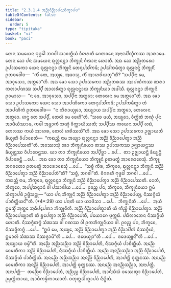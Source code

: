 ```yaml
---
title: "2.3.1.4 ᩋᨬ᩠ᨬᩅᩥᨬ᩠ᨬᩣᨸᨶᩈᩥᨠ᩠ᨡᩣᨸᨴ"
tableOfContents: false
sidebar:
  order: 5
type: "tipitaka"
basket: "vi"
book: "paci"
---
```



<DynamicBreadcrumb />

<Division number="748" book="paci">

<Paragraph number="2463" book="paci">
ᨲᩮᨶ ᩈᨾᨿᩮᨶ ᨻᩩᨴ᩠ᨵᩮᩤ ᨽᨣᩅᩤ ᩈᩣᩅᨲ᩠ᨳᩥᨿᩴ ᩅᩥᩉᩁᨲᩥ ᨩᩮᨲᩅᨶᩮ ᩋᨶᩣᨳᨸᩥᨱ᩠ᨯᩥᨠᩔ ᩋᩣᩁᩣᨾᩮ. ᨲᩮᨶ ᨡᩮᩣ ᨸᨶ ᩈᨾᨿᩮᨶ ᨳᩩᩃᩖᨶᨶ᩠ᨴᩣ ᨽᩥᨠ᩠ᨡᩩᨶᩦ ᨣᩥᩃᩣᨶᩣ ᩉᩮᩣᨲᩥ. ᩋᨳ ᨡᩮᩣ ᩋᨬ᩠ᨬᨲᩁᩮᩣ ᩏᨸᩣᩈᨠᩮᩣ ᨿᩮᨶ ᨳᩩᩃᩖᨶᨶ᩠ᨴᩣ ᨽᩥᨠ᩠ᨡᩩᨶᩦ ᨲᩮᨶᩩᨸᩈᩘᨠᨾᩥ; ᩏᨸᩈᩘᨠᨾᩥᨲ᩠ᩅᩣ ᨳᩩᩃᩖᨶᨶ᩠ᨴᩴ ᨽᩥᨠ᩠ᨡᩩᨶᩥᩴ ᩑᨲᨴᩅᩮᩤᨧ—  “ᨠᩥᩴ ᨲᩮ, ᩋᨿ᩠ᨿᩮ, ᩋᨹᩣᩈᩩ, ᨠᩥᩴ ᩋᩣᩉᩁᩦᨿᨲᩪ”ᨲᩥ? “ᩈᨸ᩠ᨸᩥᨶᩣ ᨾᩮ, ᩋᩣᩅᩩᩈᩮᩣ, ᩋᨲ᩠ᨳᩮᩣ”ᨲᩥ. ᩋᨳ ᨡᩮᩣ ᩈᩮᩣ ᩏᨸᩣᩈᨠᩮᩣ ᩋᨬ᩠ᨬᨲᩁᩔ ᩋᩣᨸᨱᩥᨠᩔ ᨥᩁᩣ ᨠᩉᩣᨸᨱᩔ ᩈᨸ᩠ᨸᩥᩴ ᩋᩣᩉᩁᩥᨲ᩠ᩅᩣ ᨳᩩᩃᩖᨶᨶ᩠ᨴᩣᨿ ᨽᩥᨠ᩠ᨡᩩᨶᩥᨿᩣ ᩋᨴᩤᩈᩥ. ᨳᩩᩃᩖᨶᨶ᩠ᨴᩣ ᨽᩥᨠ᩠ᨡᩩᨶᩦ ᩑᩅᨾᩣᩉ—  “ᨶ ᨾᩮ, ᩋᩣᩅᩩᩈᩮᩣ, ᩈᨸ᩠ᨸᩥᨶᩣ ᩋᨲ᩠ᨳᩮᩣ; ᨲᩮᩃᩮᨶ ᨾᩮ ᩋᨲ᩠ᨳᩮᩣ”ᨲᩥ. ᩋᨳ ᨡᩮᩣ ᩈᩮᩣ ᩏᨸᩣᩈᨠᩮᩣ ᨿᩮᨶ ᩈᩮᩣ ᩋᩣᨸᨱᩥᨠᩮᩣ ᨲᩮᨶᩩᨸᩈᩘᨠᨾᩥ; ᩏᨸᩈᩘᨠᨾᩥᨲ᩠ᩅᩣ ᨲᩴ ᩋᩣᨸᨱᩥᨠᩴ ᩑᨲᨴᩅᩮᩤᨧ—  “ᨶ ᨠᩥᩁᩣᨿ᩠ᨿᩮᩣ, ᩋᨿ᩠ᨿᩣᨿ ᩈᨸ᩠ᨸᩥᨶᩣ ᩋᨲ᩠ᨳᩮᩣ, ᨲᩮᩃᩮᨶ ᩋᨲ᩠ᨳᩮᩣ. ᩉᨶ᩠ᨴ ᨲᩮ ᩈᨸ᩠ᨸᩥᩴ, ᨲᩮᩃᩴ ᨾᩮ ᨴᩮᩉᩦ”ᨲᩥ. “ᩈᨧᩮ ᨾᨿᩴ, ᩋᨿ᩠ᨿᩮᩣ, ᩅᩥᨠ᩠ᨠᩦᨲᩴ ᨽᨱ᩠ᨯᩴ ᨸᩩᨶ ᩋᩣᨴᩥᨿᩥᩔᩣᨾ, ᨠᨴᩤ ᩋᨾ᩠ᩉᩣᨠᩴ ᨽᨱ᩠ᨯᩴ ᩅᩥᨠ᩠ᨠᩣᨿᩥᩔᨲᩥ; ᩈᨸ᩠ᨸᩥᩔ ᨠᨿᩮᨶ ᩈᨸ᩠ᨸᩥ ᩉᨭᩴ, ᨲᩮᩃᩔ ᨠᨿᩴ ᩋᩣᩉᩁ, ᨲᩮᩃᩴ ᩉᩁᩥᩔᩈᩦ”ᨲᩥ. ᩋᨳ ᨡᩮᩣ ᩈᩮᩣ ᩏᨸᩣᩈᨠᩮᩣ ᩏᨩ᩠ᨫᩣᨿᨲᩥ ᨡᩥᨿ᩠ᨿᨲᩥ ᩅᩥᨸᩣᨧᩮᨲᩥ—  “ᨠᨳᨬ᩠ᩉᩥ ᨶᩣᨾ ᩋᨿ᩠ᨿᩣ ᨳᩩᩃᩖᨶᨶ᩠ᨴᩣ ᩋᨬ᩠ᨬᩴ ᩅᩥᨬ᩠ᨬᩣᨸᩮᨲ᩠ᩅᩣ ᩋᨬ᩠ᨬᩴ ᩅᩥᨬ᩠ᨬᩣᨸᩮᩔᨲᩦ”ᨲᩥ.
</Paragraph>

<Paragraph number="2464" book="paci">
ᩋᩔᩮᩣᩈᩩᩴ ᨡᩮᩣ ᨽᩥᨠ᩠ᨡᩩᨶᩥᨿᩮᩣ ᨲᩔ ᩏᨸᩣᩈᨠᩔ ᩏᨩ᩠ᨫᩣᨿᨶ᩠ᨲᩔ ᨡᩥᨿ᩠ᨿᨶ᩠ᨲᩔ ᩅᩥᨸᩣᨧᩮᨶ᩠ᨲᩔ. ᨿᩣ ᨲᩣ ᨽᩥᨠ᩠ᨡᩩᨶᩥᨿᩮᩣ ᩋᨸ᩠ᨸᩥᨧ᩠ᨨᩣ …ᨸᩮ…  ᨲᩣ ᩏᨩ᩠ᨫᩣᨿᨶ᩠ᨲᩥ ᨡᩥᨿ᩠ᨿᨶ᩠ᨲᩥ ᩅᩥᨸᩣᨧᩮᨶ᩠ᨲᩥ …ᨸᩮ…  ᩋᨳ ᨡᩮᩣ ᨲᩣ ᨽᩥᨠ᩠ᨡᩩᨶᩥᨿᩮᩣ ᨽᩥᨠ᩠ᨡᩪᨶᩴ ᩑᨲᨾᨲ᩠ᨳᩴ ᩋᩣᩁᩮᩣᨧᩮᩈᩩᩴ. ᨽᩥᨠ᩠ᨡᩪ ᨽᨣᩅᨲᩮᩣ ᩑᨲᨾᨲ᩠ᨳᩴ ᩋᩣᩁᩮᩣᨧᩮᩈᩩᩴ …ᨸᩮ…  “ᩈᨧ᩠ᨧᩴ ᨠᩥᩁ, ᨽᩥᨠ᩠ᨡᩅᩮ, ᨳᩩᩃᩖᨶᨶ᩠ᨴᩣ ᨽᩥᨠ᩠ᨡᩩᨶᩦ ᩋᨬ᩠ᨬᩴ ᩅᩥᨬ᩠ᨬᩣᨸᩮᨲ᩠ᩅᩣ ᩋᨬ᩠ᨬᩴ ᩅᩥᨬ᩠ᨬᩣᨸᩮᨲᩦ”ᨲᩥ? “ᩈᨧ᩠ᨧᩴ, ᨽᨣᩅᩤ”ᨲᩥ. ᩅᩥᨣᩁᩉᩥ ᨻᩩᨴ᩠ᨵᩮᩤ ᨽᨣᩅᩤ …ᨸᩮ…  ᨠᨳᨬ᩠ᩉᩥ ᨶᩣᨾ, ᨽᩥᨠ᩠ᨡᩅᩮ, ᨳᩩᩃᩖᨶᨶ᩠ᨴᩣ ᨽᩥᨠ᩠ᨡᩩᨶᩦ ᩋᨬ᩠ᨬᩴ ᩅᩥᨬ᩠ᨬᩣᨸᩮᨲ᩠ᩅᩣ ᩋᨬ᩠ᨬᩴ ᩅᩥᨬ᩠ᨬᩣᨸᩮᩔᨲᩥ. ᨶᩮᨲᩴ, ᨽᩥᨠ᩠ᨡᩅᩮ, ᩋᨸ᩠ᨸᩈᨶ᩠ᨶᩣᨶᩴ ᩅᩤ ᨸᩈᩣᨴᩤᨿ …ᨸᩮ…  ᩑᩅᨬ᩠ᨧ ᨸᨶ, ᨽᩥᨠ᩠ᨡᩅᩮ, ᨽᩥᨠ᩠ᨡᩩᨶᩥᨿᩮᩣ ᩍᨾᩴ ᩈᩥᨠ᩠ᨡᩣᨸᨴᩴ ᩏᨴ᩠ᨴᩥᩈᨶ᩠ᨲᩩ—
</Paragraph>

</Division>
<Division number="749" book="paci">

<Paragraph number="2465" book="paci">
<Emphasis>“ᨿᩣ ᨸᨶ ᨽᩥᨠ᩠ᨡᩩᨶᩦ ᩋᨬ᩠ᨬᩴ ᩅᩥᨬ᩠ᨬᩣᨸᩮᨲ᩠ᩅᩣ ᩋᨬ᩠ᨬᩴ ᩅᩥᨬ᩠ᨬᩣᨸᩮᨿ᩠ᨿ, ᨶᩥᩔᨣ᩠ᨣᩥᨿᩴ ᨸᩣᨧᩥᨲ᩠ᨲᩥᨿᨶ᩺”</Emphasis>ᨲᩥ. (*4*:<Emphasis>29</Emphasis>)
</Paragraph>

</Division>
<Division number="750" book="paci">

<Paragraph number="2466" book="paci">
<Emphasis>ᨿᩣ ᨸᨶᩣ</Emphasis>ᨲᩥ ᨿᩣ ᨿᩣᨴᩥᩈᩣ …ᨸᩮ…  <Emphasis>ᨽᩥᨠ᩠ᨡᩩᨶᩦ</Emphasis>ᨲᩥ …ᨸᩮ…  ᩋᨿᩴ ᩍᨾᩈ᩠ᨾᩥᩴ ᩋᨲ᩠ᨳᩮ ᩋᨵᩥᨸ᩠ᨸᩮᨲᩣ ᨽᩥᨠ᩠ᨡᩩᨶᩦᨲᩥ.
</Paragraph>

<Paragraph number="2467" book="paci">
<Emphasis>ᩋᨬ᩠ᨬᩴ ᩅᩥᨬ᩠ᨬᩣᨸᩮᨲ᩠ᩅᩣ</Emphasis>ᨲᩥ ᨿᩴ ᨠᩥᨬ᩠ᨧᩥ ᩅᩥᨬ᩠ᨬᩣᨸᩮᨲ᩠ᩅᩣ.
</Paragraph>

<Paragraph number="2468" book="paci">
<Emphasis>ᩋᨬ᩠ᨬᩴ ᩅᩥᨬ᩠ᨬᩣᨸᩮᨿ᩠ᨿᩣ</Emphasis>ᨲᩥ ᨲᩴ ᨮᨸᩮᨲ᩠ᩅᩣ ᩋᨬ᩠ᨬᩴ ᩅᩥᨬ᩠ᨬᩣᨸᩮᨲᩥ, ᨸᨿᩮᩣᨣᩮ ᨴᩩᨠ᩠ᨠᨭᩴ. ᨸᨭᩥᩃᩣᨽᩮᨶ ᨶᩥᩔᨣ᩠ᨣᩥᨿᩴ ᩉᩮᩣᨲᩥ. ᨶᩥᩔᨩ᩠ᨩᩥᨲᨻ᩠ᨻᩴ ᩈᩴᨥᩔ ᩅᩤ ᨣᨱᩔ ᩅᩤ ᩑᨠᨽᩥᨠ᩠ᨡᩩᨶᩥᨿᩣ ᩅᩤ. ᩑᩅᨬ᩠ᨧ ᨸᨶ, ᨽᩥᨠ᩠ᨡᩅᩮ, ᨶᩥᩔᨩ᩠ᨩᩥᨲᨻ᩠ᨻᩴ …ᨸᩮ…  “ᩍᨴᩴ ᨾᩮ, ᩋᨿ᩠ᨿᩮ, ᩋᨬ᩠ᨬᩴ ᩅᩥᨬ᩠ᨬᩣᨸᩮᨲ᩠ᩅᩣ ᩋᨬ᩠ᨬᩴ ᩅᩥᨬ᩠ᨬᩣᨸᩥᨲᩴ ᨶᩥᩔᨣ᩠ᨣᩥᨿᩴ, ᩍᨾᩣᩉᩴ ᩈᩴᨥᩔ ᨶᩥᩔᨩ᩠ᨩᩣᨾᩦ”ᨲᩥ …ᨸᩮ…  ᨴᨴᩮᨿ᩠ᨿᩣ”ᨲᩥ …ᨸᩮ…  ᨴᨴᩮᨿ᩠ᨿᩩᨶ᩺”ᨲᩥ …ᨸᩮ…  ᩋᨿ᩠ᨿᩣᨿ ᨴᨾ᩠ᨾᩦ”ᨲᩥ.
</Paragraph>

</Division>
<Division number="751" book="paci">

<Paragraph number="2469" book="paci">
ᩋᨬ᩠ᨬᩮ ᩋᨬ᩠ᨬᩈᨬ᩠ᨬᩣ ᩋᨬ᩠ᨬᩴ ᩅᩥᨬ᩠ᨬᩣᨸᩮᨲᩥ, ᨶᩥᩔᨣ᩠ᨣᩥᨿᩴ ᨸᩣᨧᩥᨲ᩠ᨲᩥᨿᩴ. ᩋᨬ᩠ᨬᩮ ᩅᩮᨾᨲᩥᨠᩣ ᩋᨬ᩠ᨬᩴ ᩅᩥᨬ᩠ᨬᩣᨸᩮᨲᩥ, ᨶᩥᩔᨣ᩠ᨣᩥᨿᩴ ᨸᩣᨧᩥᨲ᩠ᨲᩥᨿᩴ. ᩋᨬ᩠ᨬᩮ ᩋᨶᨬ᩠ᨬᩈᨬ᩠ᨬᩣ ᩋᨬ᩠ᨬᩴ ᩅᩥᨬ᩠ᨬᩣᨸᩮᨲᩥ, ᨶᩥᩔᨣ᩠ᨣᩥᨿᩴ ᨸᩣᨧᩥᨲ᩠ᨲᩥᨿᩴ.
</Paragraph>

<Paragraph number="2470" book="paci">
ᩋᨶᨬ᩠ᨬᩮ ᩋᨬ᩠ᨬᩈᨬ᩠ᨬᩣ ᩋᨶᨬ᩠ᨬᩴ ᩅᩥᨬ᩠ᨬᩣᨸᩮᨲᩥ, ᩋᩣᨸᨲ᩠ᨲᩥ ᨴᩩᨠ᩠ᨠᨭᩔ. ᩋᨶᨬ᩠ᨬᩮ ᩅᩮᨾᨲᩥᨠᩣ ᩋᨶᨬ᩠ᨬᩴ ᩅᩥᨬ᩠ᨬᩣᨸᩮᨲᩥ, ᩋᩣᨸᨲ᩠ᨲᩥ ᨴᩩᨠ᩠ᨠᨭᩔ. ᩋᨶᨬ᩠ᨬᩮ ᩋᨶᨬ᩠ᨬᩈᨬ᩠ᨬᩣ, ᩋᨶᩣᨸᨲ᩠ᨲᩥ.
</Paragraph>

</Division>
<Division number="752" book="paci">

<Paragraph number="2471" book="paci">
ᩋᨶᩣᨸᨲ᩠ᨲᩥ—  ᨲᨬ᩠ᨬᩮᩅ ᩅᩥᨬ᩠ᨬᩣᨸᩮᨲᩥ, ᩋᨬ᩠ᨬᨬ᩠ᨧ ᩅᩥᨬ᩠ᨬᩣᨸᩮᨲᩥ, ᩋᩣᨶᩥᩈᩴᩈᩴ ᨴᩔᩮᨲ᩠ᩅᩣ ᩅᩥᨬ᩠ᨬᩣᨸᩮᨲᩥ, ᩏᨾ᩠ᨾᨲ᩠ᨲᩥᨠᩣᨿ, ᩋᩣᨴᩥᨠᨾ᩠ᨾᩥᨠᩣᨿᩣᨲᩥ.

</Paragraph>
</Division>

<Paragraph number="2472" type="center" book="paci">
ᨧᨲᩩᨲ᩠ᨳᩈᩥᨠ᩠ᨡᩣᨸᨴᩴ ᨶᩥᨭ᩠ᨮᩥᨲᩴ.
</Paragraph>